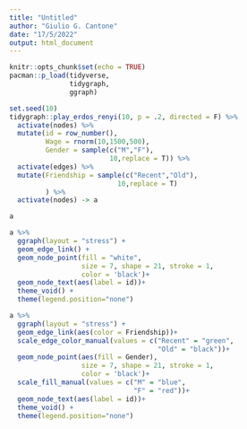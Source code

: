 ```yaml
---
title: "Untitled"
author: "Giulio G. Cantone"
date: "17/5/2022"
output: html_document
---
```


```r
knitr::opts_chunk$set(echo = TRUE)
pacman::p_load(tidyverse,
               tidygraph,
               ggraph)
```

```r
set.seed(10)
tidygraph::play_erdos_renyi(10, p = .2, directed = F) %>%
  activate(nodes) %>%
  mutate(id = row_number(),
         Wage = rnorm(10,1500,500),
         Gender = sample(c("M","F"),
                         10,replace = T)) %>%
  activate(edges) %>%
  mutate(Friendship = sample(c("Recent","Old"),
                           10,replace = T)
         ) %>%
  activate(nodes) -> a

a

a %>%
  ggraph(layout = "stress") +
  geom_edge_link() +
  geom_node_point(fill = "white",
                  size = 7, shape = 21, stroke = 1,
                  color = 'black')+
  geom_node_text(aes(label = id))+
  theme_void() +
  theme(legend.position="none") 

a %>%
  ggraph(layout = "stress") +
  geom_edge_link(aes(color = Friendship))+
  scale_edge_color_manual(values = c("Recent" = "green",
                                     "Old" = "black"))+
  geom_node_point(aes(fill = Gender),
                  size = 7, shape = 21, stroke = 1,
                  color = 'black')+
  scale_fill_manual(values = c("M" = "blue",
                               "F" = "red"))+
  geom_node_text(aes(label = id))+
  theme_void() +
  theme(legend.position="none") 


```

